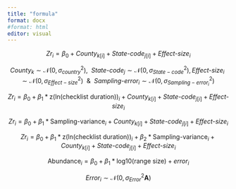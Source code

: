 ```yaml
---
title: "formula"
format: docx
#format: html
editor: visual
---
```


$$
Zr_i = \beta_0 +  \textit{County}_{k[i]} + \textit{State-code}_{j[i]} + \textit{Effect-size}_{i} 
$$



$$
\textit{County}_{k} \sim \mathcal{N}(0, \sigma_{country}^{2}), ~~ \textit{State-code}_{j} \sim \mathcal{N}(0, \sigma_{State-code}^{2}), \textit{Effect-size}_{i} \sim \mathcal{N}(0, \sigma_{Effect-size}^{2}) ~~\& ~~ \textit{Sampling-error}_{i} \sim \mathcal{N}(0, \sigma_{Sampling-error_i}^{2})
$$



$$
Zr_i = \beta_0 + \beta_1 * \text{z(ln(checklist duration))}_i + \text{} \textit{County}_{k[i]} + \textit{State-code}_{j[i]} +\textit{Effect-size}_{i} 
$$

$$
Zr_i = \beta_0 + \beta_1 * \text{Sampling-variance}_i + \text{} \textit{County}_{k[i]} + \textit{State-code}_{j[i]} +\textit{Effect-size}_{i} 
$$


$$
Zr_i = \beta_0 + \beta_1 * \text{z(ln(checklist duration))}_i + \beta_2 * \text{Sampling-variance}_i + \text{} \textit{County}_{k[i]} + \textit{State-code}_{j[i]} +\textit{Effect-size}_{i} 
$$

$$
\text{Abundance}_i = \beta_0 + \beta_1 * \text{log10(range size)}  +\textit{error}_{i} 
$$

$$
\textit{Error}_{i} \sim \mathcal{N}(0, \sigma_{Error}^{2}\mathbf{A})
$$